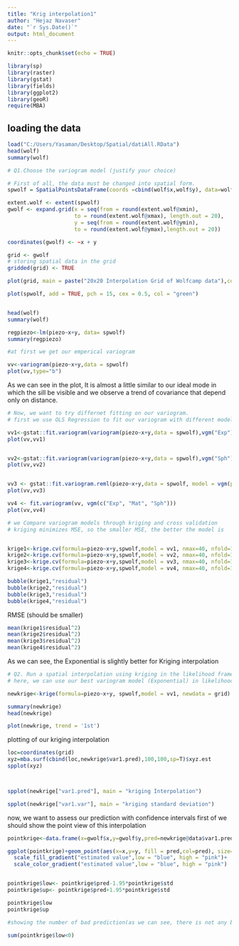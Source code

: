 ```yaml
---
title: "Krig interpolation1"
author: "Hejaz Navaser"
date: "`r Sys.Date()`"
output: html_document
---
```


```r
knitr::opts_chunk$set(echo = TRUE)
```

```r
library(sp)
library(raster)
library(gstat)
library(fields)
library(ggplot2)
library(geoR)
require(MBA)

```


## loading the data

```r
load("C:/Users/Yasaman/Desktop/Spatial/datiAll.RData")
head(wolf)
summary(wolf)

```

```r
# Q1.Choose the variogram model (justify your choice)

# First of all, the data must be changed into spatial form. 
spwolf = SpatialPointsDataFrame(coords =cbind(wolf$x,wolf$y), data=wolf)

extent.wolf <- extent(spwolf)
gwolf <- expand.grid(x = seq(from = round(extent.wolf@xmin),
                     to = round(extent.wolf@xmax), length.out = 20),
                     y = seq(from = round(extent.wolf@ymin),
                     to = round(extent.wolf@ymax),length.out = 20))

coordinates(gwolf) <- ~x + y

grid <- gwolf
# storing spatial data in the grid
gridded(grid) <- TRUE 

plot(grid, main = paste("20x20 Interpolation Grid of Wolfcamp data"),col = "grey")

plot(spwolf, add = TRUE, pch = 15, cex = 0.5, col = "green") 


head(wolf)
summary(wolf)
```


```r
regpiezo<-lm(piezo~x+y, data= spwolf)
summary(regpiezo)

#at first we get our emperical variogram 

vv<-variogram(piezo~x+y,data = spwolf)
plot(vv,type="b")

```

As we can see in the plot, It is almost a little similar to our ideal mode in which the sill be visible and we observe a trend of covariance that depend only on distance.

```r
# Now, we want to try differnet fitting on our variogram.
# first we use OLS Regression to fit our variogram with different models

vv1<-gstat::fit.variogram(variogram(piezo~x+y,data = spwolf),vgm("Exp"), fit.method = 6)
plot(vv,vv1)


vv2<-gstat::fit.variogram(variogram(piezo~x+y,data = spwolf),vgm("Sph"), fit.method = 6)
plot(vv,vv2)


vv3 <- gstat::fit.variogram.reml(piezo~x+y,data = spwolf, model = vgm(psil= 400, "Sph",range = 30,nugget=500))
plot(vv,vv3)

vv4 <- fit.variogram(vv, vgm(c("Exp", "Mat", "Sph")))
plot(vv,vv4)

```


```r

# we Compare variogram models through kriging and cross validation
# kriging minimizes MSE, so the smaller MSE, the better the model is


krige1<-krige.cv(formula=piezo~x+y,spwolf,model = vv1, nmax=40, nfold=10)
krige2<-krige.cv(formula=piezo~x+y,spwolf,model = vv2, nmax=40, nfold=10)
krige3<-krige.cv(formula=piezo~x+y,spwolf,model = vv3, nmax=40, nfold=10)
krige4<-krige.cv(formula=piezo~x+y,spwolf,model = vv4, nmax=40, nfold=10)

bubble(krige1,"residual")
bubble(krige2,"residual")
bubble(krige3,"residual")
bubble(krige4,"residual")


```

RMSE (should be smaller)


```r

mean(krige1$residual^2) 
mean(krige2$residual^2)
mean(krige3$residual^2)
mean(krige4$residual^2)

```

As we can see, the Exponential is slightly better for Kriging interpolation


```r
# Q2. Run a spatial interpolation using kriging in the likelihood framework.
# here, we can use our best variogram model (Exponential) in likelihood framework

newkrige<-krige(formula=piezo~x+y, spwolf,model = vv1, newdata = grid)

summary(newkrige)
head(newkrige)

plot(newkrige, trend = '1st')

```

plotting of our kriging interpolation

```r

loc=coordinates(grid)
xyz=mba.surf(cbind(loc,newkrige$var1.pred),100,100,sp=T)$xyz.est
spplot(xyz)



spplot(newkrige["var1.pred"], main = "kriging Interpolation")

spplot(newkrige["var1.var"], main = "kriging standard deviation")

```

now, we want to assess our prediction with confidence intervals first of we should show the point view of this interpolation


```r

pointkrige<-data.frame(x=gwolf$x,y=gwolf$y,pred=newkrige@data$var1.pred,var=newkrige@data$var1.var, std=sqrt(newkrige@data$var1.var))

ggplot(pointkrige)+geom_point(aes(x=x,y=y, fill = pred,col=pred), size=1)+
  scale_fill_gradient("estimated value",low = "blue", high = "pink")+
  scale_color_gradient("estimated value",low = "blue", high = "pink")


pointkrige$low<- pointkrige$pred-1.95*pointkrige$std
pointkrige$up<- pointkrige$pred+1.95*pointkrige$std

pointkrige$low
pointkrige$up

#showing the number of bad prediction(as we can see, there is not any bad predicted point)

sum(pointkrige$low<0)

```


